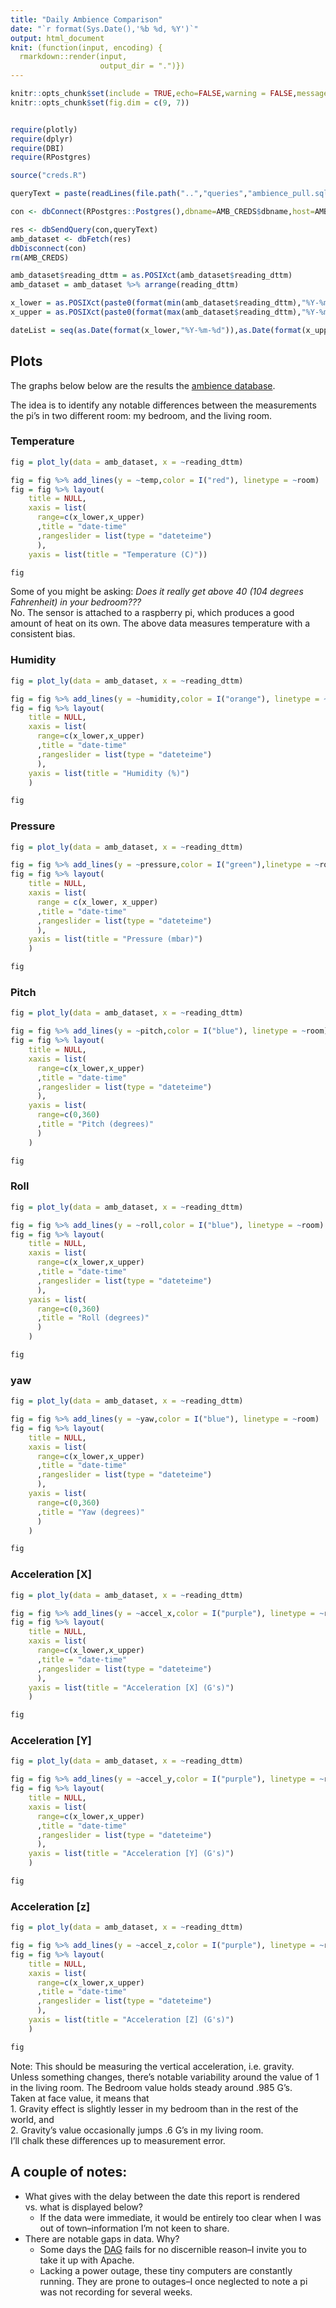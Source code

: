 ```yaml
---
title: "Daily Ambience Comparison"
date: "`r format(Sys.Date(),'%b %d, %Y')`"
output: html_document
knit: (function(input, encoding) {
  rmarkdown::render(input,
                    output_dir = ".")})
---
```


```r
knitr::opts_chunk$set(include = TRUE,echo=FALSE,warning = FALSE,message=FALSE)
knitr::opts_chunk$set(fig.dim = c(9, 7))


require(plotly)
require(dplyr)
require(DBI)
require(RPostgres)

source("creds.R")

queryText = paste(readLines(file.path("..","queries","ambience_pull.sql")),collapse = " ")

con <- dbConnect(RPostgres::Postgres(),dbname=AMB_CREDS$dbname,host=AMB_CREDS$host,port=AMB_CREDS$port,user=AMB_CREDS$user,password=AMB_CREDS$password,timezone=NULL)

res <- dbSendQuery(con,queryText)
amb_dataset <- dbFetch(res)
dbDisconnect(con)
rm(AMB_CREDS)

amb_dataset$reading_dttm = as.POSIXct(amb_dataset$reading_dttm)
amb_dataset = amb_dataset %>% arrange(reading_dttm)

x_lower = as.POSIXct(paste0(format(min(amb_dataset$reading_dttm),"%Y-%m-%d")," 00:00"))
x_upper = as.POSIXct(paste0(format(max(amb_dataset$reading_dttm),"%Y-%m-%d")," 24:00"))

dateList = seq(as.Date(format(x_lower,"%Y-%m-%d")),as.Date(format(x_upper,"%Y-%m-%d")),by="1 day")

```

## Plots {.tabset}

The graphs below below are the results the [ambience database](https://snyderjo.github.io/ambience/).  

The idea is to identify any notable differences between the measurements the pi's in two different room: my bedroom, and the living room.  


### Temperature  

```r
fig = plot_ly(data = amb_dataset, x = ~reading_dttm) 

fig = fig %>% add_lines(y = ~temp,color = I("red"), linetype = ~room)
fig = fig %>% layout(
    title = NULL,
    xaxis = list(
      range=c(x_lower,x_upper)
      ,title = "date-time"
      ,rangeslider = list(type = "dateteime")
      ),
    yaxis = list(title = "Temperature (C)"))

fig
```

Some of you might be asking: *Does it really get above 40 (104 degrees Fahrenheit) in your bedroom???*  
No.  The sensor is attached to a raspberry pi, which produces a good amount of heat on its own.  The above data measures temperature with a consistent bias.

### Humidity  

```r
fig = plot_ly(data = amb_dataset, x = ~reading_dttm) 

fig = fig %>% add_lines(y = ~humidity,color = I("orange"), linetype = ~room)
fig = fig %>% layout(
    title = NULL,
    xaxis = list(
      range=c(x_lower,x_upper)
      ,title = "date-time"
      ,rangeslider = list(type = "dateteime")
      ),
    yaxis = list(title = "Humidity (%)")
    )

fig
```

### Pressure  

```r
fig = plot_ly(data = amb_dataset, x = ~reading_dttm) 

fig = fig %>% add_lines(y = ~pressure,color = I("green"),linetype = ~room)
fig = fig %>% layout(
    title = NULL,
    xaxis = list(
      range = c(x_lower, x_upper)
      ,title = "date-time"
      ,rangeslider = list(type = "dateteime")
      ),
    yaxis = list(title = "Pressure (mbar)")
    )

fig
```

### Pitch  

```r
fig = plot_ly(data = amb_dataset, x = ~reading_dttm) 

fig = fig %>% add_lines(y = ~pitch,color = I("blue"), linetype = ~room)
fig = fig %>% layout(
    title = NULL,
    xaxis = list(
      range=c(x_lower,x_upper)
      ,title = "date-time"
      ,rangeslider = list(type = "dateteime")
      ),
    yaxis = list(
      range=c(0,360)
      ,title = "Pitch (degrees)"
      )
    )

fig
```

### Roll  

```r
fig = plot_ly(data = amb_dataset, x = ~reading_dttm) 

fig = fig %>% add_lines(y = ~roll,color = I("blue"), linetype = ~room)
fig = fig %>% layout(
    title = NULL,
    xaxis = list(
      range=c(x_lower,x_upper)
      ,title = "date-time"
      ,rangeslider = list(type = "dateteime")
      ),
    yaxis = list(
      range=c(0,360)
      ,title = "Roll (degrees)"
      )
    )

fig
```

### yaw  

```r
fig = plot_ly(data = amb_dataset, x = ~reading_dttm) 

fig = fig %>% add_lines(y = ~yaw,color = I("blue"), linetype = ~room)
fig = fig %>% layout(
    title = NULL,
    xaxis = list(
      range=c(x_lower,x_upper)
      ,title = "date-time"
      ,rangeslider = list(type = "dateteime")
      ),
    yaxis = list(
      range=c(0,360)
      ,title = "Yaw (degrees)"
      )
    )

fig
```

### Acceleration [X]  

```r
fig = plot_ly(data = amb_dataset, x = ~reading_dttm) 

fig = fig %>% add_lines(y = ~accel_x,color = I("purple"), linetype = ~room)
fig = fig %>% layout(
    title = NULL,
    xaxis = list(
      range=c(x_lower,x_upper)
      ,title = "date-time"
      ,rangeslider = list(type = "dateteime")
      ),
    yaxis = list(title = "Acceleration [X] (G's)")
    )

fig
```

### Acceleration [Y]  

```r
fig = plot_ly(data = amb_dataset, x = ~reading_dttm) 

fig = fig %>% add_lines(y = ~accel_y,color = I("purple"), linetype = ~room)
fig = fig %>% layout(
    title = NULL,
    xaxis = list(
      range=c(x_lower,x_upper)
      ,title = "date-time"
      ,rangeslider = list(type = "dateteime")
      ),
    yaxis = list(title = "Acceleration [Y] (G's)")
    )

fig
```


### Acceleration [z]  

```r
fig = plot_ly(data = amb_dataset, x = ~reading_dttm) 

fig = fig %>% add_lines(y = ~accel_z,color = I("purple"), linetype = ~room)
fig = fig %>% layout(
    title = NULL,
    xaxis = list(
      range=c(x_lower,x_upper)
      ,title = "date-time"
      ,rangeslider = list(type = "dateteime")
      ),
    yaxis = list(title = "Acceleration [Z] (G's)")
    )

fig
```

Note: This should be measuring the vertical acceleration, i.e. gravity.  
Unless something changes, there's notable variability around the value of 1 in the living room.  The Bedroom value holds steady around .985 G's.  
Taken at face value, it means that  
1. Gravity effect is slightly lesser in my bedroom than in the rest of the world, and  
2. Gravity's value occasionally jumps .6 G's in my living room.  
I'll chalk these differences up to measurement error.  

## A couple of notes:


* What gives with the delay between the date this report is rendered vs. what is displayed below?  
  + If the data were immediate, it would be entirely too clear when I was out of town--information I'm not keen to share.  
* There are notable gaps in data.  Why?  
   + Some days the [DAG](https://airflow.apache.org/docs/apache-airflow/1.10.9/concepts.html) fails for no discernible reason--I invite you to take it up with Apache.  
   + Lacking a power outage, these tiny computers are constantly running.  They are prone to outages--I once neglected to note a pi was not recording for several weeks.

